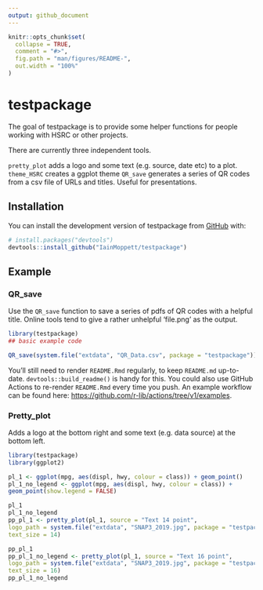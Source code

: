 ```yaml
---
output: github_document
---
```


<!-- README.md is generated from README.Rmd. Please edit that file -->

```r
knitr::opts_chunk$set(
  collapse = TRUE,
  comment = "#>",
  fig.path = "man/figures/README-",
  out.width = "100%"
)
```

# testpackage

<!-- badges: start -->
<!-- badges: end -->

The goal of testpackage is to provide some helper functions for people working with HSRC or other projects.  

There are currently three independent tools.

`pretty_plot` adds a logo and some text (e.g. source, date etc) to a plot.
`theme_HSRC` creates a ggplot theme 
`QR_save` generates a series of QR codes from a csv file of URLs and titles. Useful for presentations.

## Installation

You can install the development version of testpackage from [GitHub](https://github.com/) with:

``` r
# install.packages("devtools")
devtools::install_github("IainMoppett/testpackage")
```

## Example

### QR_save

Use the `QR_save` function to save a series of pdfs of QR codes with a helpful title. Online tools tend to give a rather unhelpful 'file.png' as the output.

```r
library(testpackage)
## basic example code

QR_save(system.file("extdata", "QR_Data.csv", package = "testpackage"))
```


You'll still need to render `README.Rmd` regularly, to keep `README.md` up-to-date. `devtools::build_readme()` is handy for this. You could also use GitHub Actions to re-render `README.Rmd` every time you push. An example workflow can be found here: <https://github.com/r-lib/actions/tree/v1/examples>.

### Pretty_plot

Adds a logo at the bottom right and some text (e.g. data source) at the bottom left.

```r
library(testpackage)
library(ggplot2)

pl_1 <- ggplot(mpg, aes(displ, hwy, colour = class)) + geom_point()
pl_1_no_legend <- ggplot(mpg, aes(displ, hwy, colour = class)) +
geom_point(show.legend = FALSE)

pl_1
pl_1_no_legend
pp_pl_1 <- pretty_plot(pl_1, source = "Text 14 point",
logo_path = system.file("extdata", "SNAP3_2019.jpg", package = "testpackage"),
text_size = 14)

pp_pl_1
pp_pl_1_no_legend <- pretty_plot(pl_1, source = "Text 16 point",
logo_path = system.file("extdata", "SNAP3_2019.jpg", package = "testpackage"),
text_size = 16)
pp_pl_1_no_legend
```
